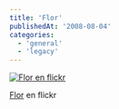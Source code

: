 ```yaml
---
title: 'Flor'
publishedAt: '2008-08-04'
categories:
  - 'general'
  - 'legacy'
---
```


[![Flor en flickr](https://farm4.static.flickr.com/3197/2730264830_04ccf55085.jpg)](http://www.flickr.com/photos/ryck/2730264830/ 'Flor')

[Flor](http://www.flickr.com/photos/ryck/2730264830/) en flickr
